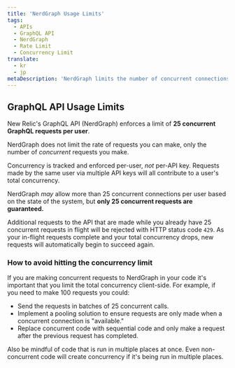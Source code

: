 ```yaml
---
title: 'NerdGraph Usage Limits'
tags:
  - APIs
  - GraphQL API
  - NerdGraph
  - Rate Limit
  - Concurrency Limit
translate:
  - kr
  - jp
metaDescription: 'NerdGraph limits the number of concurrent connections users make.'
---
```


## GraphQL API Usage Limits

New Relic's GraphQL API (NerdGraph) enforces a limit of **25 concurrent GraphQL requests per user**.

NerdGraph does not limit the rate of requests you can make, only the number of _concurrent_ requests you make.

Concurrency is tracked and enforced per-user, _not_ per-API key. Requests made by the same user via multiple API keys will all contribute to a user's total concurrency.

NerdGraph _may_ allow more than 25 concurrent connections per user based on the state of the system, but **only 25 concurrent requests are guaranteed.**

Additional requests to the API that are made while you already have 25 concurrent requests in flight will be rejected with HTTP status code `429`. As your in-flight requests complete and your total concurrency drops, new requests will automatically begin to succeed again.

### How to avoid hitting the concurrency limit

If you are making concurrent requests to NerdGraph in your code it's important that you limit the total concurrency client-side. For example, if you need to make 100 requests you could:

 * Send the requests in batches of 25 concurrent calls.
 * Implement a pooling solution to ensure requests are only made when a concurrent connection is "available."
 * Replace concurrent code with sequential code and only make a request after the previous request has completed.

<Callout variant="important">
  Also be mindful of code that is run in multiple places at once. Even non-concurrent code will create concurrency if it's being run in multiple places.
</Callout>
